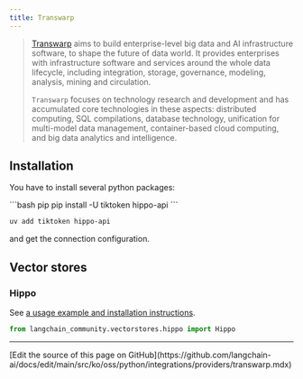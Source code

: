 ```yaml
---
title: Transwarp
---
```


>[Transwarp](https://www.transwarp.cn/en/introduction) aims to build
> enterprise-level big data and AI infrastructure software,
> to shape the future of data world. It provides enterprises with
> infrastructure software and services around the whole data lifecycle,
> including integration, storage, governance, modeling, analysis,
> mining and circulation.
>
> `Transwarp` focuses on technology research and
> development and has accumulated core technologies in these aspects:
> distributed computing, SQL compilations, database technology,
> unification for multi-model data management, container-based cloud computing,
> and big data analytics and intelligence.

## Installation

You have to install several python packages:

<CodeGroup>
```bash pip
pip install -U tiktoken hippo-api
```

```bash uv
uv add tiktoken hippo-api
```
</CodeGroup>

and get the connection configuration.

## Vector stores

### Hippo

See [a usage example and installation instructions](/oss/python/integrations/vectorstores/hippo).

```python
from langchain_community.vectorstores.hippo import Hippo
```

---

<Callout icon="pen-to-square" iconType="regular">
  [Edit the source of this page on GitHub](https://github.com/langchain-ai/docs/edit/main/src/ko/oss/python/integrations/providers/transwarp.mdx)
</Callout>
